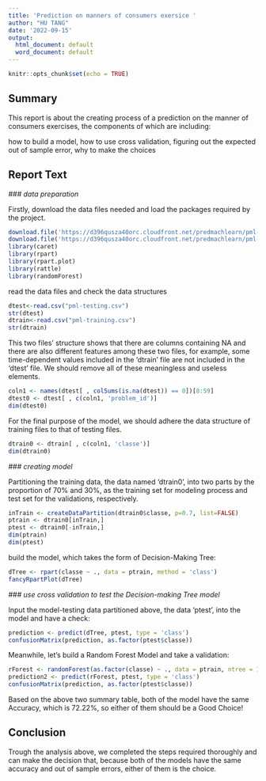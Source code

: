 ```yaml
---
title: 'Prediction on manners of consumers exersice '
author: "HU TANG"
date: '2022-09-15'
output:
  html_document: default
  word_document: default
---
```


```r
knitr::opts_chunk$set(echo = TRUE)
```

## Summary

This report is about the creating process of a prediction on the manner of consumers exercises, the components of which are including:

how to build a model, 
how to use cross validation,
figuring out the expected out of sample error,
why to make the choices

## Report Text

*\### data preparation*

Firstly, download the data files needed and load the packages required by the project.

```r
download.file('https://d396qusza40orc.cloudfront.net/predmachlearn/pml-training.csv', destfile = './pml-training.csv', method = 'curl')
download.file('https://d396qusza40orc.cloudfront.net/predmachlearn/pml-testing.csv', destfile = './pml-testing.csv', method = 'curl')
library(caret)
library(rpart)
library(rpart.plot)
library(rattle)
library(randomForest)
```

read the data files and check the data structures

```r
dtest<-read.csv("pml-testing.csv")
str(dtest)
dtrain<-read.csv("pml-training.csv")
str(dtrain)

```

This two files' structure shows that there are columns containing NA and there are also different features among these two files, for example, some time-dependent values included in the 'dtrain' file are not included in the 'dtest' file. We should remove all of these meaningless and useless elements.
```r
coln1 <- names(dtest[ , colSums(is.na(dtest)) == 0])[8:59]
dtest0 <- dtest[ , c(coln1, 'problem_id')]
dim(dtest0)
```

For the final purpose of the model, we should adhere the data structure of training files to that of testing files.
```r
dtrain0 <- dtrain[ , c(coln1, 'classe')]
dim(dtrain0)
```

*\### creating model*

Partitioning the training data, the data named 'dtrain0', into two parts by the proportion of 70% and 30%, as the training set for modeling process and test set for the validations, respectively.
```r
inTrain <- createDataPartition(dtrain0$classe, p=0.7, list=FALSE)
ptrain <- dtrain0[inTrain,]
ptest <- dtrain0[-inTrain,]
dim(ptrain)
dim(ptest)
```

build the model, which takes the form of Decision-Making Tree:
```r
dTree <- rpart(classe ~ ., data = ptrain, method = 'class')
fancyRpartPlot(dTree)
```

*\### use cross validation to test the Decision-making Tree model*

Input the model-testing data partitioned above, the data 'ptest', into the model and have a check:
```r
prediction <- predict(dTree, ptest, type = 'class')
confusionMatrix(prediction, as.factor(ptest$classe))
```

Meanwhile, let's build a Random Forest Model and take a validation:
```r
rForest <- randomForest(as.factor(classe) ~ ., data = ptrain, ntree = 1000)
prediction2 <- predict(rForest, ptest, type = 'class')
confusionMatrix(prediction, as.factor(ptest$classe))
```
Based on the above two summary table, both of the model have the same Accuracy, which is 72.22%, so either of them should be a Good Choice!

## Conclusion
Trough the analysis above, we completed the steps required thoroughly and can make the decision that, because both of the models have the same accuracy and out of sample errors, either of them is the choice.



